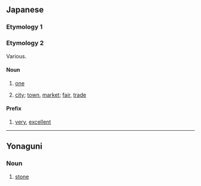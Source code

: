 ==Japanese==

===Etymology 1===
{{ja-see-kango|一|壱|位置|位地}}

===Etymology 2===
Various.

====Noun====
{{ja-noun}}

# {{ja-def|一}} [[one]]
# {{ja-def|市}} [[city]]; [[town]], [[market]]; [[fair]], [[trade]]

====Prefix====
{{ja-pos|prefix}}

# {{ja-def|逸}} [[very]], [[excellent]]

----

==Yonaguni==

===Noun===
{{head|yoi|noun|romaji|ichi}}

# {{yoi-def|石}} [[stone]]